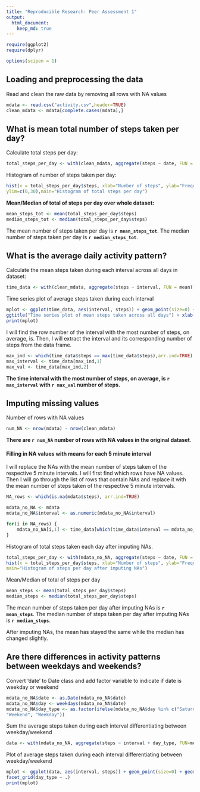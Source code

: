 ```yaml
---
title: "Reproducible Research: Peer Assessment 1"
output: 
  html_document:
    keep_md: true
---
```


```r
require(ggplot2)
require(dplyr)
```
```r
options(scipen = 1)
```

## Loading and preprocessing the data
Read and clean the raw data by removing all rows with NA values
```r
mdata <- read.csv("activity.csv",header=TRUE)
clean_mdata <- mdata[complete.cases(mdata),]
```

## What is mean total number of steps taken per day?
Calculate total steps per day:
```r
total_steps_per_day <- with(clean_mdata, aggregate(steps ~ date, FUN = sum))
```

Histogram of number of steps taken per day:
```r
hist(x = total_steps_per_day$steps, xlab="Number of steps", ylab="Frequency",
ylim=c(0,30),main="Histogram of total steps per day")
```

**Mean/Median of total of steps per day over whole dataset:**
```r
mean_steps_tot <- mean(total_steps_per_day$steps)
median_steps_tot <- median(total_steps_per_day$steps)
```

The mean number of steps taken per day is **`r mean_steps_tot`**.
The median number of steps taken per day is **`r median_steps_tot`**.

## What is the average daily activity pattern?
Calculate the mean steps taken during each interval across all days in dataset:
```r
time_data <- with(clean_mdata, aggregate(steps ~ interval, FUN = mean))
```

Time series plot of average steps taken during each interval
```r
mplot <- ggplot(time_data, aes(interval, steps)) + geom_point(size=0) + geom_line() + ylab("Number of steps") + 
ggtitle("Time series plot of mean steps taken across all days") + xlab("Time Interval")
print(mplot)
```


I will find the row number of the interval with the most number of steps, on average, is. Then, I will extract
the interval and its corresponding number of steps from the data frame.

```r
max_ind <- which(time_data$steps == max(time_data$steps),arr.ind=TRUE)
max_interval <- time_data[max_ind,1]
max_val <- time_data[max_ind,2]
```

**The time interval with the most number of steps, on average, is `r max_interval` with `r max_val` number of steps.**


## Imputing missing values
Number of rows with NA values
```r
num_NA <- nrow(mdata) - nrow(clean_mdata)
```

**There are `r num_NA` number of rows with NA values in the original dataset**.


#### Filling in NA values with means for each 5 minute interval
I will replace the NAs with the mean number of steps taken of the respective 5 minute intervals.
I will first find which rows have NA values. Then I will go through the list of rows that contain NAs and replace it with the
mean number of steps taken of the respective 5 minute intervals.
```r
NA_rows <- which(is.na(mdata$steps), arr.ind=TRUE)

mdata_no_NA <- mdata
mdata_no_NA$interval <- as.numeric(mdata_no_NA$interval)

for(i in NA_rows) {
	mdata_no_NA[i,1] <- time_data[which(time_data$interval == mdata_no_NA[i,3], arr.ind=TRUE),2]
}
```

Histogram of total steps taken each day after imputing NAs.

```r
total_steps_per_day <- with(mdata_no_NA, aggregate(steps ~ date, FUN = sum))
hist(x = total_steps_per_day$steps, xlab="Number of steps", ylab="Frequency",ylim=c(0, 40),
main="Histogram of steps per day after imputing NAs")
```

Mean/Median of total of steps per day
```r
mean_steps <- mean(total_steps_per_day$steps)
median_steps <- median(total_steps_per_day$steps)
```

The mean number of steps taken per day after imputing NAs is **`r mean_steps`**.
The median number of steps taken per day after imputing NAs is **`r median_steps`**.

After imputing NAs, the mean has stayed the same while the median has changed slightly.

## Are there differences in activity patterns between weekdays and weekends?

Convert 'date' to Date class and add factor variable to indicate if date is weekday or weekend
```r
mdata_no_NA$date <- as.Date(mdata_no_NA$date)
mdata_no_NA$day <- weekdays(mdata_no_NA$date)
mdata_no_NA$day_type <- as.factor(ifelse(mdata_no_NA$day %in% c("Saturday", "Sunday"), 
"Weekend", "Weekday"))
```

Sum the average steps taken during each interval differentiating between weekday/weekend
```r
data <- with(mdata_no_NA, aggregate(steps ~ interval + day_type, FUN=mean))
```

Plot of average steps taken during each interval differentiating between weekday/weekend
```r
mplot <- ggplot(data, aes(interval, steps)) + geom_point(size=0) + geom_line() + 
facet_grid(day_type ~ .)
print(mplot)
```
